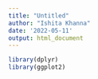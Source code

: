 ```yaml
---
title: "Untitled"
author: "Ishita Khanna"
date: '2022-05-11'
output: html_document
---
```


```r
library(dplyr)
library(ggplot2)
```

